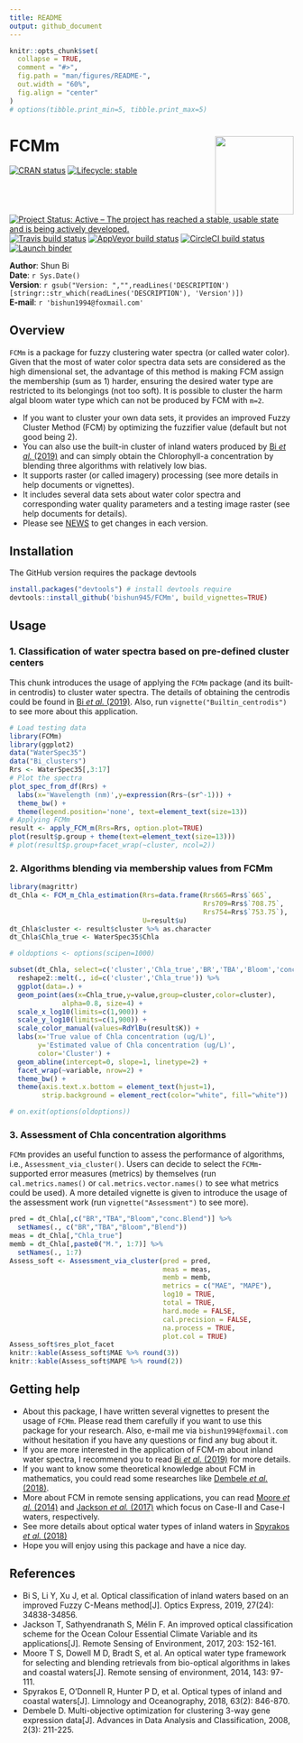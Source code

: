 ```yaml
---
title: README
output: github_document
---
```


```r
knitr::opts_chunk$set(
  collapse = TRUE,
  comment = "#>",
  fig.path = "man/figures/README-",
  out.width = "60%",
  fig.align = "center"
)
# options(tibble.print_min=5, tibble.print_max=5)
```

# FCMm <a href='https://github.com/bishun945/FCMm'><img src='man/figures/logo.png' align='right' height="139" /></a>

<!-- badges: start -->
[![CRAN status](https://www.r-pkg.org/badges/version/FCMm)](https://CRAN.R-project.org/package=FCMm)
[![Lifecycle: stable](https://img.shields.io/badge/lifecycle-stable-brightgreen.svg)](https://www.tidyverse.org/lifecycle/#stable)
[![Project Status: Active – The project has reached a stable, usable state and is being actively developed.](https://www.repostatus.org/badges/latest/active.svg)](https://www.repostatus.org/#active)
[![Travis build status](https://travis-ci.org/bishun945/FCMm.svg?branch=master)](https://travis-ci.org/bishun945/FCMm)
[![AppVeyor build status](https://ci.appveyor.com/api/projects/status/github/bishun945/FCMm?branch=master&svg=true)](https://ci.appveyor.com/project/bishun945/FCMm)
[![CircleCI build status](https://circleci.com/gh/bishun945/FCMm.svg?style=svg)](https://circleci.com/gh/bishun945/FCMm)
[![Launch binder](https://mybinder.org/badge_logo.svg)](https://mybinder.org/v2/gh/bishun945/FCMm/master?urlpath=https://mybinder.org/v2/gh/bishun945/FCMm/master)
<!-- badges: end -->

**Author**: Shun Bi  
**Date**: `r Sys.Date()`  
**Version**: `r gsub("Version: ","",readLines('DESCRIPTION')[stringr::str_which(readLines('DESCRIPTION'), 'Version')])`  
**E-mail**: `r 'bishun1994@foxmail.com'`

## Overview

`FCMm` is a package for fuzzy clustering water spectra (or called water color). Given that the most of water color spectra data sets are considered as the high dimensional set, the advantage of this method is making FCM assign the membership (sum as 1) harder, ensuring the desired water type are restricted to its belongings (not too soft). It is possible to cluster the harm algal bloom water type which can not be produced by FCM with `m=2`.

  - If you want to cluster your own data sets, it provides an improved Fuzzy Cluster Method (FCM) by optimizing the fuzzifier value (default but not good being 2). 
  - You can also use the built-in cluster of inland waters produced by [Bi *et al.* (2019)][Bi] and can simply obtain the Chlorophyll-a concentration by blending three algorithms with relatively low bias.  
  - It supports raster (or called imagery) processing (see more details in help documents or vignettes).
  - It includes several data sets about water color spectra and corresponding water quality parameters and a testing image raster (see help documents for details).
  - Please see [NEWS](./NEWS.md) to get changes in each version.

## Installation

The GitHub version requires the package devtools

```r
install.packages("devtools") # install devtools require
devtools::install_github('bishun945/FCMm', build_vignettes=TRUE)
```

## Usage

### 1. Classification of water spectra based on pre-defined cluster centers

This chunk introduces the usage of applying the `FCMm` package (and its built-in centrodis) to cluster water spectra. The details of obtaining the centrodis could be found in [Bi *et al.* (2019)][Bi]. Also, run `vignette("Builtin_centrodis")` to see more about this application.

```r
# Load testing data
library(FCMm)
library(ggplot2)
data("WaterSpec35")
data("Bi_clusters")
Rrs <- WaterSpec35[,3:17]
# Plot the spectra
plot_spec_from_df(Rrs) + 
  labs(x='Wavelength (nm)',y=expression(Rrs~(sr^-1))) + 
  theme_bw() + 
  theme(legend.position='none', text=element_text(size=13))
# Applying FCMm
result <- apply_FCM_m(Rrs=Rrs, option.plot=TRUE)
plot(result$p.group + theme(text=element_text(size=13)))
# plot(result$p.group+facet_wrap(~cluster, ncol=2))
```

### 2. Algorithms blending via membership values from FCMm
```r
library(magrittr)
dt_Chla <- FCM_m_Chla_estimation(Rrs=data.frame(Rrs665=Rrs$`665`,
                                                Rrs709=Rrs$`708.75`,
                                                Rrs754=Rrs$`753.75`),
                                 U=result$u)
dt_Chla$cluster <- result$cluster %>% as.character
dt_Chla$Chla_true <- WaterSpec35$Chla

# oldoptions <- options(scipen=1000)

subset(dt_Chla, select=c('cluster','Chla_true','BR','TBA','Bloom','conc.Blend')) %>%
  reshape2::melt(., id=c('cluster','Chla_true')) %>%
  ggplot(data=.) + 
  geom_point(aes(x=Chla_true,y=value,group=cluster,color=cluster),
             alpha=0.8, size=4) +
  scale_x_log10(limits=c(1,900)) + 
  scale_y_log10(limits=c(1,900)) +
  scale_color_manual(values=RdYlBu(result$K)) + 
  labs(x='True value of Chla concentration (ug/L)',
       y='Estimated value of Chla concentration (ug/L)',
       color='Cluster') + 
  geom_abline(intercept=0, slope=1, linetype=2) + 
  facet_wrap(~variable, nrow=2) + 
  theme_bw() + 
  theme(axis.text.x.bottom = element_text(hjust=1),
        strip.background = element_rect(color="white", fill="white"))

# on.exit(options(oldoptions))
```

### 3. Assessment of Chla concentration algorithms

`FCMm` provides an useful function to assess the performance of algorithms, i.e., `Assessment_via_cluster()`. Users can decide to select the `FCMm`-supported error measures (metrics) by themselves (run `cal.metrics.names()` or `cal.metrics.vector.names()` to see what metrics could be used). A more detailed vignette is given to introduce the usage of the assessment work (run `vignette("Assessment")` to see more).

```r
pred = dt_Chla[,c("BR","TBA","Bloom","conc.Blend")] %>% 
  setNames(., c("BR","TBA","Bloom","Blend"))
meas = dt_Chla[,"Chla_true"]
memb = dt_Chla[,paste0("M.", 1:7)] %>% 
  setNames(., 1:7)
Assess_soft <- Assessment_via_cluster(pred = pred,
                                      meas = meas,
                                      memb = memb,
                                      metrics = c("MAE", "MAPE"),
                                      log10 = TRUE,
                                      total = TRUE,
                                      hard.mode = FALSE,
                                      cal.precision = FALSE,
                                      na.process = TRUE,
                                      plot.col = TRUE)
Assess_soft$res_plot_facet
knitr::kable(Assess_soft$MAE %>% round(3))
knitr::kable(Assess_soft$MAPE %>% round(2))
```

## Getting help

 - About this package, I have written several vignettes to present the usage of `FCMm`. Please read them carefully if you want to use this package for your research. Also, e-mail me via `bishun1994@foxmail.com` without hesitation if you have any questions or find any bug about it. 
 - If you are more interested in the application of FCM-m about inland water spectra, I recommend you to read [Bi *et al.* (2019)][Bi] for more details.
 - If you want to know some theoretical knowledge about FCM in mathematics, you could read some researches like [Dembele *et al.* (2018)][Dembele].
 - More about FCM in remote sensing applications, you can read [Moore *et al.* (2014)][Moore] and [Jackson *et al.* (2017)][Jackson] which focus on Case-II and Case-I waters, respectively.
 - See more details about optical water types of inland waters in [Spyrakos *et al.* (2018)][Spyrakos]
 - Hope you will enjoy using this package and have a nice day.

[Bi]: https://www.osapublishing.org/oe/abstract.cfm?uri=oe-27-24-34838
[Dembele]: https://link.springer.com/article/10.1007/s11634-008-0032-5
[Moore]: https://www.sciencedirect.com/science/article/pii/S0034425713004434
[Jackson]: https://www.sciencedirect.com/science/article/pii/S0034425717301396
[Spyrakos]: https://aslopubs.onlinelibrary.wiley.com/doi/abs/10.1002/lno.10674

## References

 - Bi S, Li Y, Xu J, et al. Optical classification of inland waters based on an improved Fuzzy C-Means method[J]. Optics Express, 2019, 27(24): 34838-34856.
 - Jackson T, Sathyendranath S, Mélin F. An improved optical classification scheme for the Ocean Colour Essential Climate Variable and its applications[J]. Remote Sensing of Environment, 2017, 203: 152-161.
 - Moore T S, Dowell M D, Bradt S, et al. An optical water type framework for selecting and blending retrievals from bio-optical algorithms in lakes and coastal waters[J]. Remote sensing of environment, 2014, 143: 97-111.
 - Spyrakos E, O'Donnell R, Hunter P D, et al. Optical types of inland and coastal waters[J]. Limnology and Oceanography, 2018, 63(2): 846-870.
 - Dembele D. Multi-objective optimization for clustering 3-way gene expression data[J]. Advances in Data Analysis and Classification, 2008, 2(3): 211-225.
